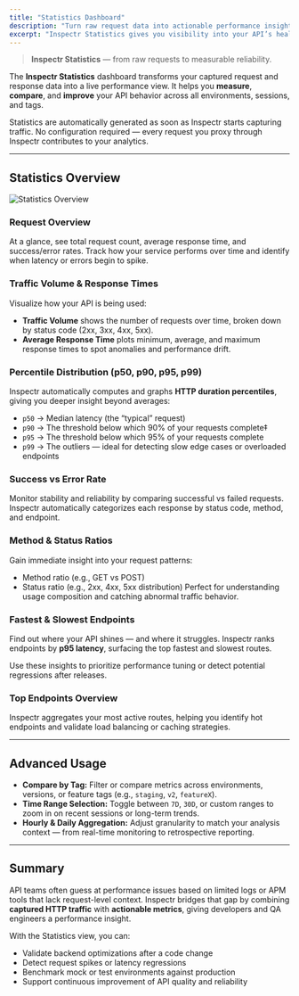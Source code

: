 ```yaml
---
title: "Statistics Dashboard"
description: "Turn raw request data into actionable performance insights"
excerpt: "Inspectr Statistics gives you visibility into your API’s health — from request volume and latency distribution to success ratios and endpoint performance trends. Monitor, compare, and optimize your service behavior in real time."
---
```




> **Inspectr Statistics** — from raw requests to measurable reliability.

The **Inspectr Statistics** dashboard transforms your captured request and response data into a live performance view.
It helps you **measure**, **compare**, and **improve** your API behavior across all environments, sessions, and tags.

Statistics are automatically generated as soon as Inspectr starts capturing traffic.
No configuration required — every request you proxy through Inspectr contributes to your analytics.

---

## Statistics Overview

<Image src={statisticsOverview} alt="Statistics Overview" />

### Request Overview
At a glance, see total request count, average response time, and success/error rates.
Track how your service performs over time and identify when latency or errors begin to spike.

### Traffic Volume & Response Times
Visualize how your API is being used:
- **Traffic Volume** shows the number of requests over time, broken down by status code (2xx, 3xx, 4xx, 5xx).
- **Average Response Time** plots minimum, average, and maximum response times to spot anomalies and performance drift.

### Percentile Distribution (p50, p90, p95, p99)
Inspectr automatically computes and graphs **HTTP duration percentiles**, giving you deeper insight beyond averages:
- `p50` → Median latency (the “typical” request)
- `p90` → The threshold below which 90% of your requests complete‡
- `p95` → The threshold below which 95% of your requests complete
- `p99` → The outliers — ideal for detecting slow edge cases or overloaded endpoints

### Success vs Error Rate
Monitor stability and reliability by comparing successful vs failed requests.
Inspectr automatically categorizes each response by status code, method, and endpoint.

### Method & Status Ratios
Gain immediate insight into your request patterns:
- Method ratio (e.g., GET vs POST)
- Status ratio (e.g., 2xx, 4xx, 5xx distribution)
Perfect for understanding usage composition and catching abnormal traffic behavior.

### Fastest & Slowest Endpoints
Find out where your API shines — and where it struggles.
Inspectr ranks endpoints by **p95 latency**, surfacing the top fastest and slowest routes.

Use these insights to prioritize performance tuning or detect potential regressions after releases.

### Top Endpoints Overview
Inspectr aggregates your most active routes, helping you identify hot endpoints and validate load balancing or caching strategies.

---

## Advanced Usage

- **Compare by Tag:** Filter or compare metrics across environments, versions, or feature tags (e.g., `staging`, `v2`, `featureX`).
- **Time Range Selection:** Toggle between `7D`, `30D`, or custom ranges to zoom in on recent sessions or long-term trends.
- **Hourly & Daily Aggregation:** Adjust granularity to match your analysis context — from real-time monitoring to retrospective reporting.

---

## Summary

API teams often guess at performance issues based on limited logs or APM tools that lack request-level context.
Inspectr bridges that gap by combining **captured HTTP traffic** with **actionable metrics**, giving developers and QA engineers a performance insight.

With the Statistics view, you can:
- Validate backend optimizations after a code change
- Detect request spikes or latency regressions
- Benchmark mock or test environments against production
- Support continuous improvement of API quality and reliability

[//]: # (---)

[//]: # (## Next Steps)

[//]: # ()
[//]: # (- [Explore Rules Engine →]&#40;/features/rules-engine&#41;)

[//]: # (- [View Request History →]&#40;/features/request-history&#41;)

[//]: # (- [Learn about Insights →]&#40;/features/insights&#41;)
